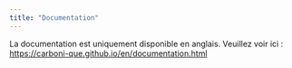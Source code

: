 ```yaml
---
title: "Documentation"
---
```


La documentation est uniquement disponible en anglais. Veuillez voir ici : <a href="https://carboni-que.github.io/en/documentation.html">https://carboni-que.github.io/en/documentation.html<a>